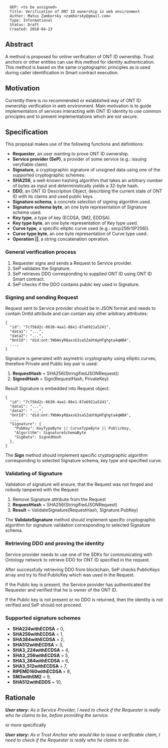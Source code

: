 <pre>
  OEP: <to be assigned>
  Title: Verification of ONT ID ownership in web environment
  Author: Matus Zamborsky <zamborsky@gmail.com>
  Type: Informational
  Status: Draft
  Created: 2018-04-23
</pre>

==Abstract==

A method is proposed for online verification of ONT ID ownership. Trust anchors or other entities can use this method for identity authentication. 
This method is based on the same cryptographic principles as is used during caller identification in Smart contract execution.

==Motivation==

Currently there is no recommended or established way of ONT ID ownership verification in web environment. Main motivation is to guide implementators of services interacting with ONT ID identity to use common principles and to prevent implementations which are not secure. 

==Specification==

This proposal makes use of the following functions and definitions:

*'''Requester''', an user wanting to prove ONT ID ownership.
*'''Service provider (SeP)''', a provider of some service (e.g.: issuing veryfiable claim).
*'''Signature''', a cryptographic signature of unsigned data using one of the supported cryptographic schemes.
*'''SHA256''', a well-known hashing algorithm that takes an arbitrary number of bytes as input and deterministically yields a 32-byte hash.
*'''DDO''', an ONT ID Description Object, describing the current state of ONT ID with its claims and used public keys.
*'''Signature schema''', a concrete selection of signing algorithm used.
*'''Signature schema byte''', an one byte representation of Signature schema used.
*'''Key type''', a type of key (ECDSA, SM2, EDDSA).
*'''Key type byte''', an one byte representation of Key type used.
*'''Curve type''', a specific elliptic curve used (e.g.: secp256r1(P256)).
*'''Curve type byte''', an one byte representation of Curve type used.
*'''Operation ||''', a string concatenation operation.

===General verification process===
#Requester signs and sends a Request to Service provider.
#SeP validates the Signature.
#SeP retrieves DDO corresponding to supplied ONT ID using ONT ID Smart contract.
#SeP checks if the DDO contains public key used in Signature.

===Signing and sending Request===
Request sent to Service provider should be in JSON format and needs to contain OntId attribute and can contain any other arbitrary attributes:

<pre>
{
  "id": "7c756d2c-0630-4aa1-86e1-87a6921a5241",
  "data1": "...",
  "data2": "...",
  "OntId": "did:ont:TWbWxyRQaxsG3saSZaUt6pHTghgta4qWBA",
  ...,
}
</pre>

Signature is generated with asymetric cryptography using elliptic curves, therefore Private and Public key pair is used:

# '''RequestHash''' = SHA256(StringifiedJSONRequest))
# '''SignedHash''' = Sign(RequestHash, PrivateKey)

Result Signature is embedded into Request object:

<pre>
{
  "id": "7c756d2c-0630-4aa1-86e1-87a6921a5241",
  "data1": "...",
  "data2": "...",
  "OntId": "did:ont:TWbWxyRQaxsG3saSZaUt6pHTghgta4qWBA",
  ...,
  "Signature": {
    "PubKey": KeyTypeByte || CurveTypeByte || PublicKey,
    "Algorithm": SignatureSchemaByte
    "SigData": SignedHash
  },
}
</pre>

The '''Sign''' method should implement specific cryptographic algorithm corresponding to selected Signature schema, key type and specified curve.

===Validating of Signature===
Validation of signature will ensure, that the Request was not forged and nobody tampered with the Request:

#Remove Signature attribute from the Request
#'''RequestHash''' = SHA256(StringifiedJSONRequest)
#'''Result''' = ValidateSignature(RequestHash, Signature.PubKey)

The '''ValidateSignature''' method should implement specific cryptographic algorithm for signature validation corresponding to selected Signature schema.

===Retrieving DDO and proving the identity===
Service provider needs to use one of the SDKs for communicating with Ontology network to retrieve DDO for ONT ID specified in the request. 

After successfully retrieving DDO from blockchain, SeP checks PublicKeys array and try to find PublicKey which was used in the Request.

If the Public key is present, the Service provider has authenticated the Requester and verified that he is owner of the ONT ID.

If the Public key is not present or no DDO is returned, then the identity is not verified and SeP should not proceed.

===Supported signature schemes===
*'''SHA224withECDSA''' = 0,
*'''SHA256withECDSA''' = 1,
*'''SHA384withECDSA''' = 2,
*'''SHA512withECDSA''' = 3,
*'''SHA3_224withECDSA''' = 4,
*'''SHA3_256withECDSA''' = 5,
*'''SHA3_384withECDSA''' = 6,
*'''SHA3_512withECDSA''' = 7,
*'''RIPEMD160withECDSA''' = 8,
*'''SM3withSM2''' = 9,
*'''SHA512withEDDS''' = 10,

==Rationale==

'''''User story:''' As a Service Provider, I need to check if the Requester is really who he claims to be, before providing the service.''

or more specifically

'''''User story:''' As a Trust Anchor who would like to issue a verificable claim, I need to check if the Requester is really who he claims to be.''

